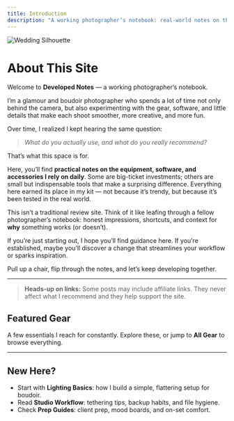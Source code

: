 ```yaml
---
title: Introduction
description: "A working photographer’s notebook: real-world notes on the gear, software, and small details that make glamour and boudoir shoots smoother and more creative."
---
```


![Wedding Silhouette](/img/wedding-silhouette.png)

# About This Site

Welcome to **Developed Notes** — a working photographer’s notebook.

I’m a glamour and boudoir photographer who spends a lot of time not only behind the camera, but also experimenting with the gear, software, and little details that make each shoot smoother, more creative, and more fun.

Over time, I realized I kept hearing the same question:

> _What do you actually use, and what do you really recommend?_

That’s what this space is for.

Here, you’ll find **practical notes on the equipment, software, and accessories I rely on daily**. Some are big-ticket investments; others are small but indispensable tools that make a surprising difference. Everything here earned its place in my kit — not because it’s trendy, but because it’s been tested in the real world.

This isn’t a traditional review site. Think of it like leafing through a fellow photographer’s notebook: honest impressions, shortcuts, and context for **why** something works (or doesn’t).

If you’re just starting out, I hope you’ll find guidance here. If you’re established, maybe you’ll discover a change that streamlines your workflow or sparks inspiration.

Pull up a chair, flip through the notes, and let’s keep developing together.

---

> **Heads-up on links:** Some posts may include affiliate links. They never affect what I recommend and they help support the site.

## Featured Gear

A few essentials I reach for constantly. Explore these, or jump to **All Gear** to browse everything.

---

## New Here?

- Start with **Lighting Basics**: how I build a simple, flattering setup for boudoir.
- Read **Studio Workflow**: tethering tips, backup habits, and file hygiene.
- Check **Prep Guides**: client prep, mood boards, and on-set comfort.
